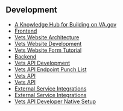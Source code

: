 ## Development
* [A Knowledge Hub for Building on VA.gov](https://department-of-veterans-affairs.github.io/va.gov-team/)
* [Frontend](https://github.com/department-of-veterans-affairs/va.gov-team/blob/master/platform/engineering/frontend/readme.md)
* [Vets Website Architecture](https://github.com/department-of-veterans-affairs/va.gov-team/blob/master/platform/engineering/frontend/vets-website/architecture.md)
* [Vets Website Development](https://github.com/department-of-veterans-affairs/va.gov-team/blob/master/platform/engineering/frontend/vets-website/development.md)
* [Vets Website Form Tutorial](https://github.com/department-of-veterans-affairs/va.gov-team/blob/master/platform/engineering/frontend/vets-website/form-tutorial-basic.md)
* [Backend](https://github.com/department-of-veterans-affairs/va.gov-team/blob/master/platform/engineering/backend/README.md)
* [Vets API Development](https://github.com/department-of-veterans-affairs/va.gov-team/blob/master/platform/engineering/backend/vets-api/development.md)
* [Vets API Endpoint Punch List](https://github.com/department-of-veterans-affairs/va.gov-team/blob/master/platform/engineering/backend/vets-api-endpoint-punch-list.md)
* [Vets API](https://github.com/department-of-veterans-affairs/vets-api/blob/master/README.md)
* [Vets API](https://www.rubydoc.info/github/department-of-veterans-affairs/vets-api)
* [External Service Integrations](https://github.com/department-of-veterans-affairs/devops/blob/master/docs/External%20Service%20Integrations/README.md)
* [External Service Integrations](https://github.com/department-of-veterans-affairs/devops/tree/master/docs/External%20Service%20Integrations)
* [Vets API Developer Native Setup](https://github.com/department-of-veterans-affairs/vets-api/blob/master/docs/setup/native.md)
